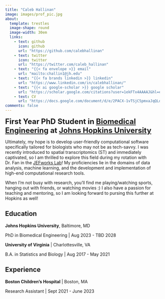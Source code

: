 ```yaml
---
title: "Caleb Hallinan"
image: images/prof_pic.jpg
about:
  template: trestles
  image-shape: round
  image-width: 30em
  links:
    - text: github
      icon: github
      url: "https://github.com/calebhallinan"
    - text: twitter
      icon: twitter
      url: "https://twitter.com/caleb_hallinan"
    - text: "{{< fa envelope >}} email"
      url: "mailto:challin1@jh.edu"
    - text: "{{< fa brands linkedin >}} linkedin"
      url: "https://www.linkedin.com/in/calebhallinan/"
    - text: "{{< ai google-scholar >}} google scholar"
      url: "https://scholar.google.com/citations?user=1ekFTx4AAAAJ&hl=en&authuser=1"
    - text: CV
      url: "https://docs.google.com/document/d/e/2PACX-1vTSjC5pmxaJqQLdkt6t1VrNDWARMSHXSzl07WKiLPggYqaM9T3X5KjSjFNxcMb0SbecpGsLkDorb2RX/pub"
comments: false
---
```


<!-- NOTE: Use fontawesome for icons above -->

::: column-body
<font size= "5"> **First Year PhD Student in [Biomedical Engineering](https://www.bme.jhu.edu/) at [Johns Hopkins University](https://www.jhu.edu/)** </font>

Ultimately, my hope is to develop user-friendly computational software specifically tailored for biologists who may not be as tech-savvy. I was recently introduced to spatial transcriptomics (ST) and immediately captivated, so I am thrilled to explore this field during my rotation with Dr. Fan in the [JEFworks Lab](https://jef.works/)! My proficiencies lie in the domains of data analysis, machine learning, and the development and implementation of high-end computational research tools.

When I'm not busy with research, you'll find me playing/watching sports, hanging out with friends, or watching movies :) I also have a passion for teaching and mentoring, so I am looking forward to pursing this further at Hopkins as well!


## Education

**Johns Hopkins University**, Baltimore, MD

PhD in Biomedical Engineering \| Aug 2023 - TBD 2028

**University of Virginia** \| Charlottesville, VA

B.A. in Statistics and Biology \| Aug 2017 - May 2021

## Experience

**Boston Children's Hospital** \| Boston, MA

Research Assistant \| Sept 2021 - June 2023
:::
